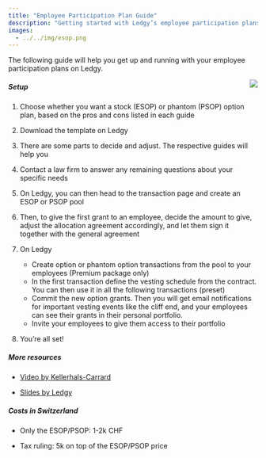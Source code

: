 ```yaml
---
title: "Employee Participation Plan Guide"
description: "Getting started with Ledgy’s employee participation plans"
images:
  - ../../img/esop.png
---
```


The following guide will help you get up and running with your employee participation plans on Ledgy.

<Img src="esop.png" align="right" size="300" />

##### Setup

1. Choose whether you want a stock (ESOP) or phantom (PSOP) option plan, based on the pros and cons listed in each guide

2. Download the template on Ledgy

3. There are some parts to decide and adjust. The respective guides will help you

4. Contact a law firm to answer any remaining questions about your specific needs

5. On Ledgy, you can then head to the transaction page and create an ESOP or PSOP pool

6. Then, to give the first grant to an employee, decide the amount to give, adjust the allocation agreement accordingly, and let them sign it together with the general agreement

7. On Ledgy
    * Create option or phantom option transactions from the pool to your employees (Premium package only)
    * In the first transaction define the vesting schedule from the contract. You can then use it in all the following transactions (preset)
    * Commit the new option grants. Then you will get email notifications for important vesting events like the cliff end, and your employees can see their grants in their personal portfolio.
    * Invite your employees to give them access to their portfolio


8. You’re all set!


##### More resources

- [Video by Kellerhals-Carrard](https://www.youtube.com/watch?v=RBm4oyPy23w&t=8s)

- [Slides by Ledgy](https://docs.google.com/presentation/d/1y_ZH8FBELIdJgwd5FhXFw2Dl6TBLgtLyoICQZJIcXKs/edit#slide=id.g4ab326567f_1_0)


##### Costs in Switzerland

- Only the ESOP/PSOP: 1-2k CHF 

- Tax ruling: 5k on top of the ESOP/PSOP price


